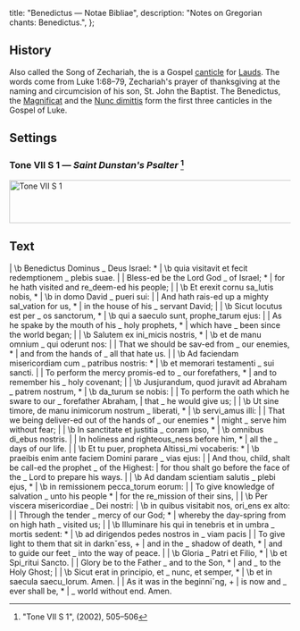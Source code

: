   title: "Benedictus — Notae Bibliae",
  description: "Notes on Gregorian chants: Benedictus.",
};

<Initial text="Benedictus" />

## History

Also called the Song of Zechariah, the <Definition lang="latin" anchor="benedictus" text="Benedictus" /> is a Gospel [canticle](/glossary/liturgical-terms#canticle) for [Lauds](/glossary/liturgical-terms#lauds). The words come from Luke 1:68–79, Zechariah's prayer of thanksgiving at the naming and circumcision of his son, St. John the Baptist. The Benedictus, the [Magnificat](/liturgy/music/chants/magnificat) and the [Nunc dimittis](/liturgy/music/chants/nunc-dimittis) form the first three canticles in the Gospel of Luke.

## Settings

### Tone VII S 1 — *Saint Dunstan's Psalter* [^1]

<Image
  src="/chants/tone-vii-s-1.svg"
  alt="Tone VII S 1"
  width="600"
  height="77"
/>

## Text

<Poetry>
|  \b Benedictus Dominus _ Deus Israel: *
|  \b quia visitavit et fecit redemptionem _ plebis suae.
|
|  Bless-ed be the Lord God _ of Israel; *
|  for he hath visited and re_deem-ed his people;
|
|  \b Et erexit cornu sa_lutis nobis, *
|  \b in domo David _ pueri sui:
|
|  And hath rais-ed up a mighty sal_vation for us, *
|  in the house of his _ servant David;
|
|  \b Sicut locutus est per _ os sanctorum, *
|  \b qui a saeculo sunt, prophe_tarum ejus:
|
|  As he spake by the mouth of his _ holy prophets, *
|  which have _ been since the world began;
|
|  \b Salutem ex ini_micis nostris, *
|  \b et de manu omnium _ qui oderunt nos:
|
|  That we should be sav-ed from _ our enemies, *
|  and from the hands of _ all that hate us.
|
|  \b Ad faciendam misericordiam cum _ patribus nostris: *
|  \b et memorari testamenti _ sui sancti.
|
|  To perform the mercy promis-ed to _ our forefathers, *
|  and to remember his _ holy covenant;
|
|  \b Jusjurandum, quod juravit ad Abraham _ patrem nostrum, *
|  \b da_turum se nobis:
|
|  To perform the oath which he sware to our _ forefather Abraham,
|  that _ he would give us;
|
|  \b Ut sine timore, de manu inimicorum nostrum _ liberati, *
|  \b servi_amus illi:
|
|  That we being deliver-ed out of the hands of _ our enemies *
|  might _ serve him without fear;
|
|  \b In sanctitate et justitia _ coram ipso, *
|  \b omnibus di_ebus nostris.
|
|  In holiness and righteous_ness before him, *
|  all the _ days of our life.
|
|  \b Et tu puer, propheta Altissi_mi vocaberis: *
|  \b praeibis enim ante faciem Domini parare _ vias ejus:
|
|  And thou, child, shalt be call-ed the prophet _ of the Highest:
|  for thou shalt go before the face of the _ Lord to prepare his ways.
|
|  \b Ad dandam scientiam salutis _ plebi ejus, *
|  \b in remissionem pecca_torum eorum:
|
|  To give knowledge of salvation _ unto his people *
|  for the re_mission of their sins,
|
|  \b Per viscera misericordiae _ Dei nostri:
|  \b in quibus visitabit nos, ori_ens ex alto:
|
|  Through the tender _ mercy of our God; *
|  whereby the day-spring from on high hath _ visited us;
|
|  \b Illuminare his qui in tenebris et in umbra _ mortis sedent: *
|  \b ad dirigendos pedes nostros in _ viam pacis
|
|  To give light to them that sit in darknˇess, +
|  and in the _ shadow of death, *
|  and to guide our feet _ into the way of peace.
|
|  \b Gloria _ Patri et Filio, *
|  \b et Spi_ritui Sancto.
|
|  Glory be to the Father _ and to the Son, *
|  and _ to the Holy Ghost;
|
|  \b Sicut erat in principio, et _ nunc, et semper, *
|  \b et in saecula saecu_lorum. Amen.
|
|  As it was in the beginniˇng, +
|  is now and _ ever shall be, *
|  _ world without end. Amen.
</Poetry>

[^1]: "Tone VII S 1", *<Definition lang="english" anchor="saint-dunstans-psalter" text="Saint Dunstan's Plainsong Psalter" />* (2002), 505–506

